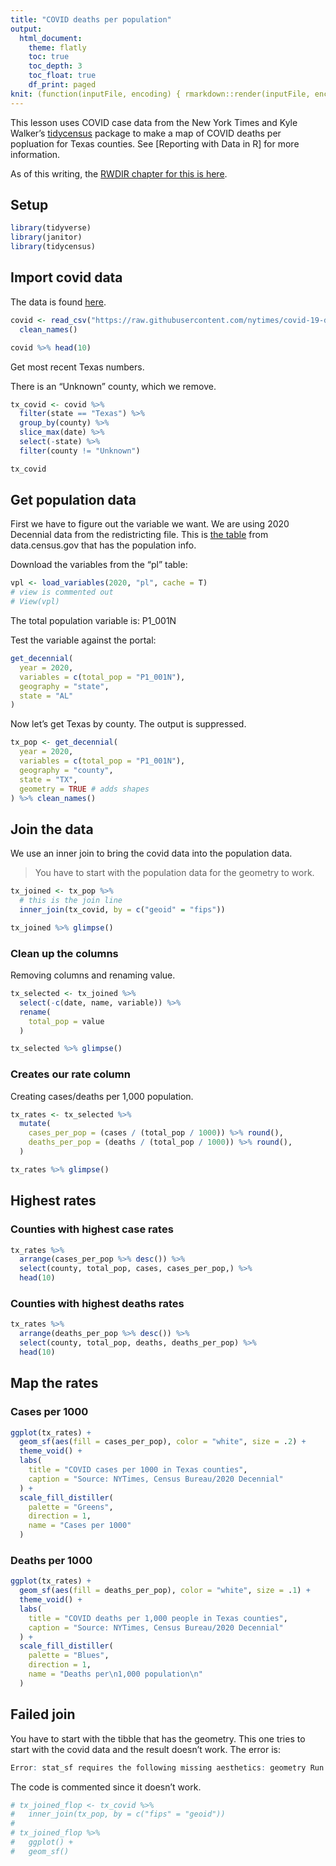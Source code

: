 ```yaml
---
title: "COVID deaths per population"
output:
  html_document:
    theme: flatly
    toc: true
    toc_depth: 3
    toc_float: true
    df_print: paged
knit: (function(inputFile, encoding) { rmarkdown::render(inputFile, encoding = encoding, output_dir = "docs") })
---
```


This lesson uses COVID case data from the New York Times and Kyle Walker's [tidycensus](https://walker-data.com/tidycensus/index.html) package to make a map of COVID deaths per popluation for Texas counties. See [Reporting with Data in R] for more information.

As of this writing, the [RWDIR chapter for this is here](https://utdata.github.io/rwdir/census-more.html).

## Setup

```r
library(tidyverse)
library(janitor)
library(tidycensus)
```

## Import covid data

The data is found [here](https://github.com/nytimes/covid-19-data).

```r
covid <- read_csv("https://raw.githubusercontent.com/nytimes/covid-19-data/master/us-counties.csv") %>% 
  clean_names()

covid %>% head(10)
```

Get most recent Texas numbers.

There is an "Unknown" county, which we remove.

```r
tx_covid <- covid %>% 
  filter(state == "Texas") %>% 
  group_by(county) %>% 
  slice_max(date) %>% 
  select(-state) %>% 
  filter(county != "Unknown")

tx_covid
```

## Get population data

First we have to figure out the variable we want. We are using 2020 Decennial data from the redistricting file. This is [the table](https://data.census.gov/cedsci/table?q=P1&tid=DECENNIALPL2020.P1) from data.census.gov that has the population info.

Download the variables from the "pl" table:

```r
vpl <- load_variables(2020, "pl", cache = T)
# view is commented out
# View(vpl)
```

The total population variable is: P1_001N

Test the variable against the portal:

```r
get_decennial(
  year = 2020,
  variables = c(total_pop = "P1_001N"),
  geography = "state",
  state = "AL"
)
```

Now let's get Texas by county. The output is suppressed.

```r
tx_pop <- get_decennial(
  year = 2020,
  variables = c(total_pop = "P1_001N"),
  geography = "county",
  state = "TX",
  geometry = TRUE # adds shapes
) %>% clean_names()
```

## Join the data

We use an inner join to bring the covid data into the population data.

> You have to start with the population data for the geometry to work.

```r
tx_joined <- tx_pop %>% 
  # this is the join line
  inner_join(tx_covid, by = c("geoid" = "fips"))

tx_joined %>% glimpse()
```

### Clean up the columns

Removing columns and renaming value.

```r
tx_selected <- tx_joined %>% 
  select(-c(date, name, variable)) %>% 
  rename(
    total_pop = value
  )

tx_selected %>% glimpse()
```

### Creates our rate column

Creating cases/deaths per 1,000 population.

```r
tx_rates <- tx_selected %>% 
  mutate(
    cases_per_pop = (cases / (total_pop / 1000)) %>% round(),
    deaths_per_pop = (deaths / (total_pop / 1000)) %>% round(),
  )

tx_rates %>% glimpse()
```

## Highest rates

###  Counties with highest case rates

```r
tx_rates %>% 
  arrange(cases_per_pop %>% desc()) %>% 
  select(county, total_pop, cases, cases_per_pop,) %>% 
  head(10)
```

### Counties with highest deaths rates

```r
tx_rates %>% 
  arrange(deaths_per_pop %>% desc()) %>% 
  select(county, total_pop, deaths, deaths_per_pop) %>% 
  head(10)
```

## Map the rates

### Cases per 1000


```r
ggplot(tx_rates) +
  geom_sf(aes(fill = cases_per_pop), color = "white", size = .2) +
  theme_void() +
  labs(
    title = "COVID cases per 1000 in Texas counties",
    caption = "Source: NYTimes, Census Bureau/2020 Decennial"
  ) +
  scale_fill_distiller(
    palette = "Greens",
    direction = 1,
    name = "Cases per 1000"
  )

```

### Deaths per 1000

```r
ggplot(tx_rates) +
  geom_sf(aes(fill = deaths_per_pop), color = "white", size = .1) +
  theme_void() +
  labs(
    title = "COVID deaths per 1,000 people in Texas counties",
    caption = "Source: NYTimes, Census Bureau/2020 Decennial"
  ) +
  scale_fill_distiller(
    palette = "Blues",
    direction = 1,
    name = "Deaths per\n1,000 population\n"
  )

```

## Failed join

You have to start with the tibble that has the geometry. This one tries to start with the covid data and the result doesn't work. The error is:

```r
Error: stat_sf requires the following missing aesthetics: geometry Run `rlang::last_error()` to see where the error occurred.
```

The code is commented since it doesn't work.

```r
# tx_joined_flop <- tx_covid %>%
#   inner_join(tx_pop, by = c("fips" = "geoid"))
# 
# tx_joined_flop %>%
#   ggplot() +
#   geom_sf()
```

